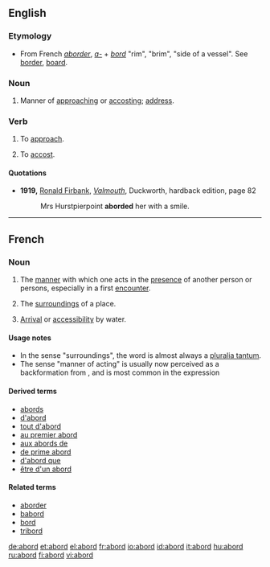 ==English==

===Etymology===
*From French ''[[aborder]]'', ''[[a-]]'' + ''[[bord]]'' "rim", "brim", "side of a vessel". See [[border]], [[board]].

===Noun===
{{en-noun}}
# Manner of [[approach]]ing or [[accost]]ing; [[address]].

===Verb===
{{en-verb}}
# {{obsolete}} To [[approach]].
# {{obsolete}} To [[accost]].

====Quotations====
*'''1919,''' [[w:Ronald Firbank|Ronald Firbank]], ''[[w:Valmouth|Valmouth]]'', Duckworth, hardback edition, page 82
*: Mrs Hurstpierpoint '''aborded''' her with a smile.

----
==French==

===Noun===
{{fr-noun|m}}

# {{literary|lang=fr}} The [[manner]] with which one acts in the [[presence]] of another person or persons, especially in a first [[encounter]].
# {{rare|lang=fr}} The [[surrounding]]s of a place.
# {{archaic|lang=fr}} [[arrival|Arrival]] or [[accessibility]] by water.

====Usage notes====
*In the sense "surroundings", the word is almost always a [[pluralia tantum]].
*The sense "manner of acting" is usually now perceived as a backformation from {{term|aborder||to approach}}, and is most common in the expression {{term|être d'un abord}}

====Derived terms====
*[[abords]]
*[[d'abord]]
*[[tout d'abord]]
*[[au premier abord]]
*[[aux abords de]]
*[[de prime abord]]
*[[d'abord que]]
*[[être d'un abord]]

====Related terms====
*[[aborder]]
*[[babord]]
*[[bord#French|bord]]
*[[tribord]]

[[de:abord]]
[[et:abord]]
[[el:abord]]
[[fr:abord]]
[[io:abord]]
[[id:abord]]
[[it:abord]]
[[hu:abord]]
[[ru:abord]]
[[fi:abord]]
[[vi:abord]]